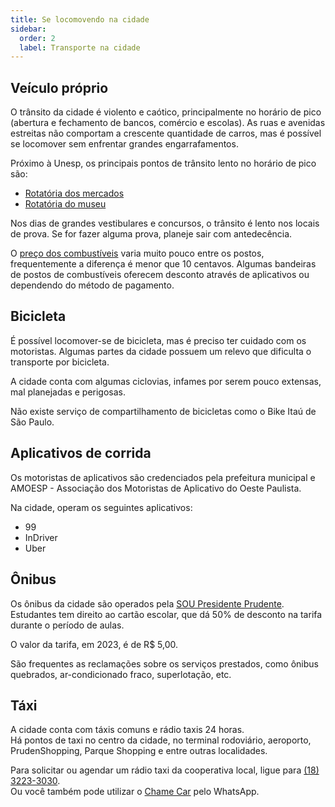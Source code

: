 ```yaml
---
title: Se locomovendo na cidade
sidebar:
  order: 2
  label: Transporte na cidade
---
```



<ImageSwitcher
  darkSrc="/src/assets/presidente-prudente/commuting-cars-dark.svg"
  lightSrc="/src/assets/presidente-prudente/commuting-cars-light.svg"
/>


## Veículo próprio

O trânsito da cidade é violento e caótico, principalmente no horário de pico (abertura e fechamento de bancos, comércio e escolas).
As ruas e avenidas estreitas não comportam a crescente quantidade de carros, mas é possível se locomover sem enfrentar grandes engarrafamentos.

Próximo à Unesp, os principais pontos de trânsito lento no horário de pico são:

- [Rotatória dos mercados](https://google.com/maps/@-22.1145206,-51.4125003,18.79z)
- [Rotatória do museu](https://google.com/maps/@-22.116341,-51.4113028,18.79z)

Nos dias de grandes vestibulares e concursos, o trânsito é lento nos locais de prova. Se for fazer alguma prova, planeje sair com antedecência.

O [preço dos combustíveis](https://precodoscombustiveis.com.br/pt-br/city/brasil/sao-paulo/presidente-prudente/3732) varia muito pouco entre os postos, frequentemente a diferença é menor que 10 centavos.
Algumas bandeiras de postos de combustíveis oferecem desconto através de aplicativos ou dependendo do método de pagamento.

## Bicicleta

É possível locomover-se de bicicleta, mas é preciso ter cuidado com os motoristas. Algumas partes da cidade possuem um relevo que dificulta o transporte por bicicleta.

A cidade conta com algumas ciclovias, infames por serem pouco extensas, mal planejadas e perigosas.

Não existe serviço de compartilhamento de bicicletas como o Bike Itaú de São Paulo.

## Aplicativos de corrida

Os motoristas de aplicativos são credenciados pela prefeitura municipal e AMOESP - Associação dos Motoristas de Aplicativo do Oeste Paulista.

Na cidade, operam os seguintes aplicativos:

- 99
- InDriver
- Uber

## Ônibus

Os ônibus da cidade são operados pela [SOU Presidente Prudente](https://soupresidenteprudente.com.br/).  
Estudantes tem direito ao cartão escolar, que dá 50% de desconto na tarifa durante o período de aulas.

O valor da tarifa, em 2023, é de R$ 5,00.

São frequentes as reclamações sobre os serviços prestados, como ônibus quebrados, ar-condicionado fraco, superlotação, etc.

## Táxi

A cidade conta com táxis comuns e rádio taxis 24 horas.  
Há pontos de taxi no centro da cidade, no terminal rodoviário, aeroporto, PrudenShopping, Parque Shopping e entre outras localidades.

Para solicitar ou agendar um rádio taxi da cooperativa local, ligue para [(18) 3223-3030](tel:+551832233030).  
Ou você também pode utilizar o [Chame Car](https://wa.me/5518997534910) pelo WhatsApp.
